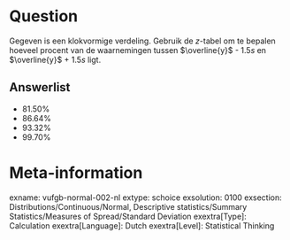 Question
========
Gegeven is een klokvormige verdeling. Gebruik de *z*-tabel om te bepalen hoeveel procent van de waarnemingen tussen  $\overline{y}$ - 1.5*s* en $\overline{y}$ + 1.5*s* ligt.

Answerlist
----------
* 81.50%
* 86.64%
* 93.32%
* 99.70%

Meta-information
================
exname: vufgb-normal-002-nl
extype: schoice
exsolution: 0100
exsection: Distributions/Continuous/Normal, Descriptive statistics/Summary Statistics/Measures of Spread/Standard Deviation
exextra[Type]: Calculation
exextra[Language]: Dutch
exextra[Level]: Statistical Thinking
